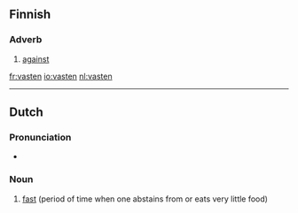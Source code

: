 ==Finnish==

===Adverb===
{{fi-adv}}

#[[against]]

[[fr:vasten]]
[[io:vasten]]
[[nl:vasten]]

----
{{rfc-auto|sort languages}}
==Dutch==

===Pronunciation===
* {{audio|nl-vasten.ogg|vasten}}

===Noun===
{{infl|nl|noun|g=m}}

# [[fast]] (period of time when one abstains from or eats very little food)

{{tbot entry|Dutch|fast|2008|April|nl}}